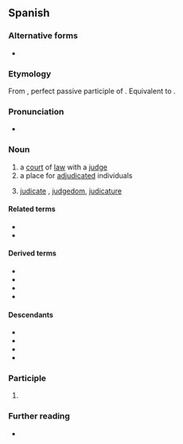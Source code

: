 ==Spanish==

===Alternative forms===
* {{alter|es|jujao||Chile, colloquial, nonstandard}}

===Etymology===
From {{inh|es|la|iūdicātus}}, perfect passive participle of {{m|la|iūdicō}}. Equivalent to {{af|es|juzgar|-ado|nocat=1}}.

===Pronunciation===
{{es-IPA}}
* {{hyph|es|juz|ga|do}}

===Noun===
{{es-noun|m}}

# a [[court]] of [[law]] with a [[judge]]
# a place for [[adjudicated]] individuals
# {{lb|es|historical}} [[judicate]] {{gloss|e.g., the Sardinian judicates}}, [[judgedom]], [[judicature]]

====Related terms====
* {{l|es|juez}}
* {{l|es|juzgar}}

====Derived terms====
* {{l|es|de juzgado de guardia}}
* {{l|es|juzgado de paz}}
* {{l|es|juzgado de instrucción}}
* {{l|es|juzgado de primera instancia}}

====Descendants====
* {{desc|ceb|husgado|bor=1}}
* {{desc|tl|husgado|bor=1}}
* {{desc|en|hoosegow|bor=1}}
* {{desc|bor=1|nhg|joscöro|alts=1}}

===Participle===
{{es-past participle}}

# {{es-verb form of|juzgar}}

===Further reading===
* {{R:es:DRAE}}
